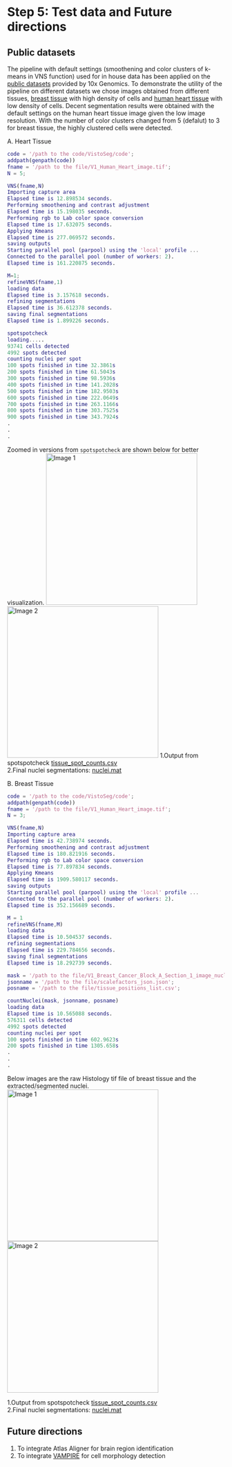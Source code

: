 # Step 5: Test data and Future directions

## Public datasets
The pipeline with default settings (smoothening and color clusters of k-means in VNS function) used for in house data has been applied on the [public datasets](https://support.10xgenomics.com/spatial-gene-expression/datasets) provided by 10x Genomics. To demonstrate the utility of the pipeline on different datasets we chose images obtained from different tissues, [breast tissue](https://support.10xgenomics.com/spatial-gene-expression/datasets/1.1.0/V1_Breast_Cancer_Block_A_Section_1) with high density of cells and [human heart tissue](https://support.10xgenomics.com/spatial-gene-expression/datasets/1.1.0/V1_Human_Heart) with low density of cells. Decent segmentation results were obtained with the default settings on the human heart tissue image given the low image resolution. With the number of color clusters changed from 5 (defalut) to 3 for breast tissue, the highly clustered cells were detected.

A. Heart Tissue

```Matlab
code = '/path to the code/VistoSeg/code';
addpath(genpath(code))
fname = '/path to the file/V1_Human_Heart_image.tif';
N = 5;

VNS(fname,N)
Importing capture area
Elapsed time is 12.898534 seconds.
Performing smoothening and contrast adjustment
Elapsed time is 15.198035 seconds.
Performing rgb to Lab color space conversion
Elapsed time is 17.632075 seconds.
Applying Kmeans
Elapsed time is 277.069572 seconds.
saving outputs
Starting parallel pool (parpool) using the 'local' profile ...
Connected to the parallel pool (number of workers: 2).
Elapsed time is 161.220875 seconds.

M=1;
refineVNS(fname,1)
loading data
Elapsed time is 3.157618 seconds.
refining segmentations
Elapsed time is 36.612378 seconds.
saving final segmentations
Elapsed time is 1.899226 seconds.

spotspotcheck
loading.....
93741 cells detected
4992 spots detected
counting nuclei per spot
100 spots finished in time 32.3861s
200 spots finished in time 61.5043s
300 spots finished in time 98.5936s
400 spots finished in time 141.2028s
500 spots finished in time 182.9503s
600 spots finished in time 222.0649s
700 spots finished in time 263.1166s
800 spots finished in time 303.7525s
900 spots finished in time 343.7924s
.
.
.
```

Zoomed in versions from `spotspotcheck` are shown below for better visualization.
<img src="images/human_heart_HE.png" title="Image 1" width="350"/> <img src="images/human_heart_BW.png" title="Image 2" width="350"/> 
  1.Output from spotspotcheck [tissue_spot_counts.csv](https://github.com/LieberInstitute/VistoSeg/blob/main/pipeline_outputs/spotspotcheck/tissue_spot_counts_heart.csv)  
  2.Final nuclei segmentations: [nuclei.mat](https://github.com/LieberInstitute/VistoSeg/blob/main/pipeline_outputs/refineVNS/V1_Human_Heart_image_nuclei.mat)

B. Breast Tissue

```Matlab
code = '/path to the code/VistoSeg/code';
addpath(genpath(code))
fname = '/path to the file/V1_Human_Heart_image.tif';
N = 3;

VNS(fname,N)
Importing capture area
Elapsed time is 42.738974 seconds.
Performing smoothening and contrast adjustment
Elapsed time is 180.821916 seconds.
Performing rgb to Lab color space conversion
Elapsed time is 77.897834 seconds.
Applying Kmeans
Elapsed time is 1909.580117 seconds.
saving outputs
Starting parallel pool (parpool) using the 'local' profile ...
Connected to the parallel pool (number of workers: 2).
Elapsed time is 352.156689 seconds.

M = 1
refineVNS(fname,M)
loading data
Elapsed time is 10.504537 seconds.
refining segmentations
Elapsed time is 229.784656 seconds.
saving final segmentations
Elapsed time is 18.292739 seconds.

mask = '/path to the file/V1_Breast_Cancer_Block_A_Section_1_image_nuclei.mat';
jsonname = '/path to the file/scalefactors_json.json';
posname = '/path to the file/tissue_positions_list.csv';

countNuclei(mask, jsonname, posname)
loading data
Elapsed time is 10.565088 seconds.
576311 cells detected
4992 spots detected
counting nuclei per spot
100 spots finished in time 602.9623s
200 spots finished in time 1305.658s
.
.
.
```
Below images are the raw Histology tif file of breast tissue and the extracted/segmented nuclei. 
<img src="images/tissue_hires_image.png" title="Image 1" width="350"/> <img src="images/Breast_nuclei.png" title="Image 2" width="350"/> 

  1.Output from spotspotcheck [tissue_spot_counts.csv](https://github.com/LieberInstitute/VistoSeg/blob/main/pipeline_outputs/spotspotcheck/tissue_spot_counts_breast.csv)  
  2.Final nuclei segmentations: [nuclei.mat](https://github.com/LieberInstitute/VistoSeg/blob/main/pipeline_outputs/refineVNS/V1_Human_Heart_image_nuclei.mat)

## Future directions

1. To integrate Atlas Aligner for brain region identification
2. To integrate [VAMPIRE](https://www.nature.com/articles/srep18437) for cell morphology detection